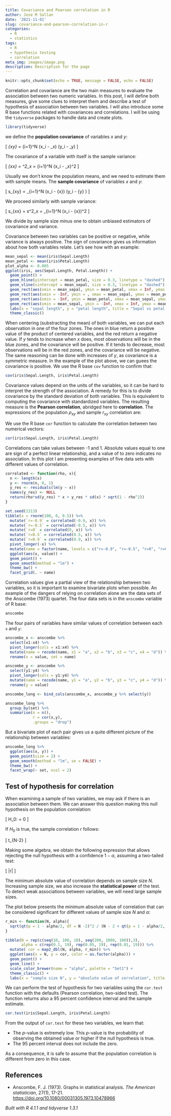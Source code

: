```yaml
---
title: Covariance and Pearson correlation in R
author: Jose M Sallan
date: '2021-11-01'
slug: covariance-and-pearson-correlation-in-r
categories:
  - R
  - statistics
tags:
  - R
  - hypothesis testing
  - correlation
meta_img: images/image.png
description: Description for the page
---
```


```r
knitr::opts_chunk$set(echo = TRUE, message = FALSE, echo = FALSE)
```

Correlation and covariance are the two main measures to evaluate the association between two numeric variables. In this post, I will define both measures, give some clues to interpret them and describe a test of hypothesis of association between two variables. I will also introduce some R base functions related with covariances and correlations. I will be using the `tidyverse` packages to handle data and create plots.

```r
library(tidyverse)
```

we define the **population covariance** of variables $x$ and $y$:

\[ \sigma_{xy} = \frac{1}{N} \sum_{i=1}^N \left(x_i - \mu_x\right) \left(y_i - \mu_y\right) \]

The covariance of a variable with itself is the sample variance:

\[ \sigma_{xx} = \sigma^2_x =  \frac{1}{N} \sum_{i=1}^N \left(x_i - \mu_x\right)^2 \]

Usually we don't know the population means, and we need to estimate them with sample means. The **sample covariance** of variables $x$ and $y$:

\[ s_{xy} = \frac{1}{N-1} \sum_{i=1}^N \left(x_i - \bar{x}\right) \left(y_i - \bar{y} \right) \]

We proceed similarly with sample variance:

\[ s_{xx} = s^2_x =  \frac{1}{N-1} \sum_{i=1}^N \left(x_i -  \bar{x}\right)^2 \]

We divide by sample size minus one to obtain unbiased estimators of covariance and variance.

Covariance between two variables can be positive or negative, while variance is always positive. The sign of covariance gives us information about how both variables relate. Let's see how with an example:

```r
mean_sepal <- mean(iris$Sepal.Length)
mean_petal <- mean(iris$Petal.Length)
plot_alpha <- 0.005
ggplot(iris, aes(Sepal.Length, Petal.Length)) +
  geom_point() +
  geom_hline(yintercept = mean_petal, size = 0.3, linetype = "dashed") +
  geom_vline(xintercept = mean_sepal, size = 0.3, linetype = "dashed") +
  geom_rect(aes(xmin = mean_sepal, ymin = mean_petal, xmax = Inf, ymax = Inf), fill = "#9999FF", alpha = plot_alpha) +
  geom_rect(aes(xmin = -Inf, ymin = , xmax = mean_sepal, ymax = mean_petal, ymin = -Inf), fill = "#9999FF", alpha = plot_alpha) +
  geom_rect(aes(xmin = -Inf, ymin = mean_petal, xmax = mean_sepal, ymax = Inf), fill = "#FF9999", alpha = plot_alpha) +
  geom_rect(aes(xmin = mean_sepal, ymin = -Inf, xmax = Inf, ymax = mean_petal), fill = "#FF9999", alpha = plot_alpha) +
  labs(x = "sepal length", y = "petal length", title = "Sepal vs petal length (iris dataset)") +
  theme_classic()
```

When centering (substracting the mean) of both variables, we can put each observation in one of the four zones. The ones in blue return a positive value of the product of centered variables, and the red return a negative value. If $y$ tends to increase when $x$ does, most observations will be in the blue zones, and the covariance will be positive. If it tends to decrease, most observations will be in the red zones, and the covariance will be negative. The same reasoning can be done with increases of $y$, as covariance is a symmetric measure. In the example of the plot above, we can guees the covariance is positive. We use the R base `cov` function to confirm that:

```r
cov(iris$Sepal.Length, iris$Petal.Length)
```

Covariance values depend on the units of the variables, so it can be hard to interpret the strength of the association. A remedy for this is to divide covariance by the standard deviation of both variables. This is equivalent to computing the covariance with standardized variables. The resulting measure is the **Pearson correlation**, abridged here to **correlation**. The expressions of the population $\rho_{xy}$ and sample $r_{xy}$ correlation are:

\begin{align} 

\rho_{xy} &= \frac{\sigma_{xy}}{\sigma_{x}\sigma_{y}} & r_{xy} &= \frac{s_{xy}}{s_xs_y}

\end{align}

We use the R base `cor` function to calculate the correlation between two numerical vectors:

```r
cor(iris$Sepal.Length, iris$Petal.Length)
```

Correlations can take values between -1 and 1. Absolute values equal to one are sign of a perfect linear relationship, and a value of to zero indicates no association. In this plot I am presenting examples of five data sets with different values of correlation.

```r
correlated <- function(rho, x){
  n <- length(x)
  y <- rnorm(n, 0, 1)
  y_res <- residuals(lm(y ~ x))
  names(y_res) <- NULL
  return(rho*sd(y_res) * x + y_res * sd(x) * sqrt(1 - rho^2))
}
```


```r
set.seed(1313)
tibble(x = rnorm(100, 0, 0.5)) %>%
  mutate(`r=-0.9` = correlated(-0.9, x)) %>%
  mutate(`r=-0.5` = correlated(-0.5, x)) %>%
  mutate(`r=0` = correlated(0, x)) %>%
  mutate(`r=0.5` = correlated(0.5, x)) %>%
  mutate(`r=0.9` = correlated(0.9, x)) %>%
  pivot_longer(-x) %>%
  mutate(name = factor(name, levels = c("r=-0.9", "r=-0.5", "r=0", "r=0.5", "r=0.9"))) %>%
  ggplot(aes(x, value)) +
  geom_point() +
  geom_smooth(method = "lm") +
  theme_bw() +
  facet_grid(. ~ name)
```

Correlation values give a partial view of the relationship between two variables, so it is important to examine bivariate plots when possible. An example of the dangers of relying on correlation alone are the data sets of the Anscombe (1973) quartet. The four data sets is in the `anscombe` variable of R base:

```r
anscombe
```

The four pairs of variables have similar values of correlation between each `x` and `y`:

```r
anscombe_x <- anscombe %>%
  select(x1:x4) %>%
  pivot_longer(cols = x1:x4) %>%
  mutate(name = recode(name, x1 = "a", x2 = "b", x3 = "c", x4 = "d")) %>%
  rename(x = value, set = name)

anscombe_y <- anscombe %>%
  select(y1:y4) %>%
  pivot_longer(cols = y1:y4) %>%
  mutate(name = recode(name, y1 = "a", y2 = "b", y3 = "c", y4 = "d")) %>%
  rename(y = value)

anscombe_long <- bind_cols(anscombe_x, anscombe_y %>% select(y))
```

```r
anscombe_long %>%
  group_by(set) %>%
  summarise(n = n(),
            r = cor(x,y),
            .groups = "drop")
```

But a bivariate plot of each pair gives us a quite different picture of the relationship between variables:

```r
anscombe_long %>%
  ggplot(aes(x, y)) +
  geom_point(size = 2) +
  geom_smooth(method = "lm", se = FALSE) +
  theme_bw() +
  facet_wrap(~ set, ncol = 2)
```


## Test of hypothesis for correlation

When examining a sample of two variables, we may ask if there is an association between them. We can answer this question making this null hypothesis on the population correlation:

\[ H_0: \rho = 0 \]

If $H_0$ is true, the sample correlation $r$ follows:

\[ \frac{r\sqrt{n-2}}{\sqrt{1-r^2}} \sim t_{N-2} \]

Making some algebra, we obtain the following expression that allows rejecting the null hypothesis with a confidence $1-\alpha$, assuming a two-tailed test:

\[ |r| \geq \sqrt{\frac{t^2_{N-2, \alpha/2}}{N - 2 + t^2_{N-2, \alpha/2}}} \]

The minimum absolute value of correlation depends on sample size $N$. Increasing sample size, we also increase the **statistical power** of the test. To detect weak associations between variables, we will need large sample sizes.

The plot below presents the minimum absolute value of correlation that can be considered significant for different values of sample size $N$ and $\alpha$:

```r
r_min <- function(N, alpha){
  sqrt(qt(p = 1 - alpha/2, df = N -2)^2 / (N - 2 + qt(p = 1 - alpha/2, df = N-2)^2))
} 
```

```r
tibble(N = rep(c(seq(10, 100, 10), seq(200, 1000, 100)),3),
       alpha = c(rep(0.1, 19), rep(0.05, 19), rep(0.01, 19))) %>%
  mutate( cor = map2_dbl(N, alpha, r_min)) %>%
  ggplot(aes(x = N, y = cor, color = as.factor(alpha))) +
  geom_point() +
  geom_line() +
  scale_color_brewer(name = "alpha", palette = "Set1") +
  theme_classic() +
  labs(x = "sample size N", y = "absolute value of correlation", title = "Minimum value of significant correlation")
```

We can perform the test of hypothesis for two variables using the `cor.test` function with the defaults (Pearson correlation, two-sided test). The function returns also a 95 percent confidence interval and the sample estimate.

```r
cor.test(iris$Sepal.Length, iris$Petal.Length)
```

From the output of `cor.test` for these two variables, we learn that:

* The $p$-value is extremely low. This $p$-value is the probability of observing the obtained value or higher if the null hypothesis is true.
* The 95 percent interval does not include the zero.

As a consequence, it is safe to assume that the population correlation is different from zero in this case.

## References

* Anscombe, F. J. (1973). Graphs in statistical analysis. *The American statistician*, 27(1), 17-21. <https://doi.org/10.1080/00031305.1973.10478966>

*Built with R 4.1.1 and tidyverse 1.3.1*
